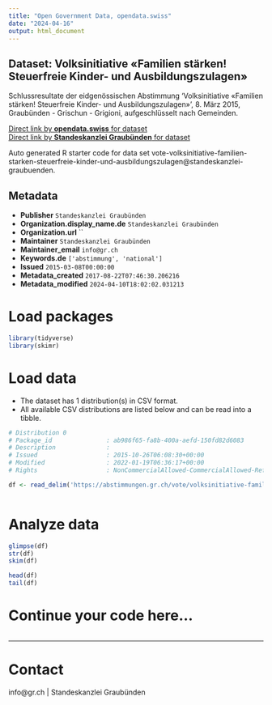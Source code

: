 ```yaml
---
title: "Open Government Data, opendata.swiss"
date: "2024-04-16"
output: html_document
---
```


## Dataset: Volksinitiative «Familien stärken! Steuerfreie Kinder- und Ausbildungszulagen»

Schlussresultate der eidgenössischen Abstimmung 'Volksinitiative «Familien stärken! Steuerfreie Kinder- und Ausbildungszulagen»', 8. März 2015, Graubünden - Grischun - Grigioni, aufgeschlüsselt nach Gemeinden.

[Direct link by **opendata.swiss** for dataset](https://opendata.swiss/de/dataset/volksinitiative-familien-starken-steuerfreie-kinder-und-ausbildungszulagen)<br>
[Direct link by **Standeskanzlei Graubünden** for dataset](https://abstimmungen.gr.ch/vote/volksinitiative-familien-starken-steuerfreie-kinder-und-ausbildungszulagen/data)

Auto generated R starter code for data set vote-volksinitiative-familien-starken-steuerfreie-kinder-und-ausbildungszulagen@standeskanzlei-graubuenden.

## Metadata

- **Publisher** `Standeskanzlei Graubünden`
- **Organization.display_name.de** `Standeskanzlei Graubünden`
- **Organization.url** ``
- **Maintainer** `Standeskanzlei Graubünden`
- **Maintainer_email** `info@gr.ch`
- **Keywords.de** `['abstimmung', 'national']`
- **Issued** `2015-03-08T00:00:00`
- **Metadata_created** `2017-08-22T07:46:30.206216`
- **Metadata_modified** `2024-04-10T18:02:02.031213`


# Load packages

```r

library(tidyverse)
library(skimr)

```

# Load data

-   The dataset has 1 distribution(s) in CSV format.
-   All available CSV distributions are listed below and can be read into a tibble.

```r

# Distribution 0
# Package_id               : ab986f65-fa8b-400a-aefd-150fd82d6083
# Description              : 
# Issued                   : 2015-10-26T06:08:30+00:00
# Modified                 : 2022-01-19T06:36:17+00:00
# Rights                   : NonCommercialAllowed-CommercialAllowed-ReferenceRequired

df <- read_delim('https://abstimmungen.gr.ch/vote/volksinitiative-familien-starken-steuerfreie-kinder-und-ausbildungszulagen/data-csv')



```

# Analyze data

```r

glimpse(df)
str(df)
skim(df)

head(df)
tail(df)

```

# Continue your code here...

```r

```

------------------------------------------------------------------------

# Contact

info@gr.ch | Standeskanzlei Graubünden

